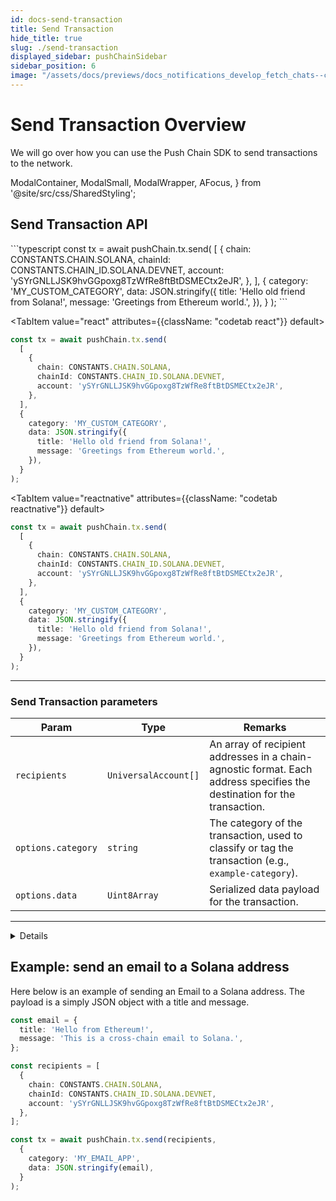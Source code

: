 ```yaml
---
id: docs-send-transaction
title: Send Transaction
hide_title: true
slug: ./send-transaction
displayed_sidebar: pushChainSidebar
sidebar_position: 6
image: "/assets/docs/previews/docs_notifications_develop_fetch_chats--create_channel.png"
---
```


# Send Transaction Overview

We will go over how you can use the Push Chain SDK to send transactions to the network.

<head>
  <title>{`Send Transaction | Push Chain | Push Documentation`}</title>
</head>

  ModalContainer,
  ModalSmall,
  ModalWrapper,
  AFocus,
} from '@site/src/css/SharedStyling';

## Send Transaction API

<Tabs className="codetabs" groupId="code-examples">
  <TabItem value="js" attributes={{className: "codetab js"}} default>
```typescript
const tx = await pushChain.tx.send(
  [
    {
      chain: CONSTANTS.CHAIN.SOLANA,
      chainId: CONSTANTS.CHAIN_ID.SOLANA.DEVNET,
      account: 'ySYrGNLLJSK9hvGGpoxg8TzWfRe8ftBtDSMECtx2eJR',
    },
  ],
  {
    category: 'MY_CUSTOM_CATEGORY',
    data: JSON.stringify({
      title: 'Hello old friend from Solana!',
      message: 'Greetings from Ethereum world.',
    }),
  }
);
```
  </TabItem>

  <TabItem value="react" attributes={{className: "codetab react"}} default>
```typescript
const tx = await pushChain.tx.send(
  [
    {
      chain: CONSTANTS.CHAIN.SOLANA,
      chainId: CONSTANTS.CHAIN_ID.SOLANA.DEVNET,
      account: 'ySYrGNLLJSK9hvGGpoxg8TzWfRe8ftBtDSMECtx2eJR',
    },
  ],
  {
    category: 'MY_CUSTOM_CATEGORY',
    data: JSON.stringify({
      title: 'Hello old friend from Solana!',
      message: 'Greetings from Ethereum world.',
    }),
  }
);
```
  </TabItem>

  <TabItem value="reactnative" attributes={{className: "codetab reactnative"}} default>
```typescript
const tx = await pushChain.tx.send(
  [
    {
      chain: CONSTANTS.CHAIN.SOLANA,
      chainId: CONSTANTS.CHAIN_ID.SOLANA.DEVNET,
      account: 'ySYrGNLLJSK9hvGGpoxg8TzWfRe8ftBtDSMECtx2eJR',
    },
  ],
  {
    category: 'MY_CUSTOM_CATEGORY',
    data: JSON.stringify({
      title: 'Hello old friend from Solana!',
      message: 'Greetings from Ethereum world.',
    }),
  }
);
```
  </TabItem>
</Tabs>

---

### Send Transaction parameters

| **Param**     | **Type**                | **Remarks**                                                                                       |
|---------------|-------------------------|---------------------------------------------------------------------------------------------------|
| `recipients`  | `UniversalAccount[]`   | An array of recipient addresses in a chain-agnostic format. Each address specifies the destination for the transaction. |
| `options.category`    | `string`               | The category of the transaction, used to classify or tag the transaction (e.g., `example-category`). |
| `options.data`        | `Uint8Array`           | Serialized data payload for the transaction.                                                      |

--------

<Details summary="Expected response">

```typescript
{
  "txHash": "8bff4e865dfb9d4b028ed1924f9151d7a104787617abc0eac3b0869be59db6ad"
}
```

Response properties description:

| **Property**             | **Type**                 | **Description**                                                                                     |
|---------------------------|--------------------------|-----------------------------------------------------------------------------------------------------|
| `txHash`             | `string`                | Transaction Hash |

</Details>

## Example: send an email to a Solana address

Here below is an example of sending an Email to a Solana address. The payload is a simply JSON object with a title and message.

```typescript
const email = {
  title: 'Hello from Ethereum!',
  message: 'This is a cross-chain email to Solana.',
};

const recipients = [
  {
    chain: CONSTANTS.CHAIN.SOLANA,
    chainId: CONSTANTS.CHAIN_ID.SOLANA.DEVNET,
    account: 'ySYrGNLLJSK9hvGGpoxg8TzWfRe8ftBtDSMECtx2eJR',
  },
];

const tx = await pushChain.tx.send(recipients, 
  {
    category: 'MY_EMAIL_APP',
    data: JSON.stringify(email),
  }
);
```
